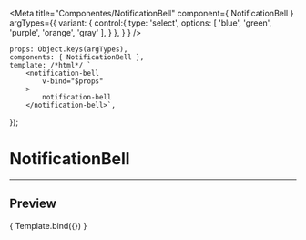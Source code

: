 
<Meta
	title="Componentes/NotificationBell"
	component={ NotificationBell }
	argTypes={{
		variant: {
			control:{
				type: 'select',
				options: [
					'blue',
					'green',
					'purple',
					'orange',
					'gray'
				],
			}
		},
	}
}
/>

	props: Object.keys(argTypes),
	components: { NotificationBell },
	template: /*html*/ `
		<notification-bell
			v-bind="$props" 
		>
			notification-bell
		</notification-bell>`,
});

# NotificationBell
---

## Preview

<Canvas>
	<Story
		name="NotificationBell"
		args={{
			isActive: true,
		}}
	>
		{ Template.bind({}) }
	</Story>
</Canvas>

<ArgsTable story="NotificationBell" />